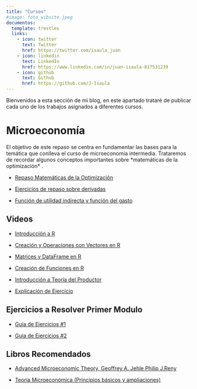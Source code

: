 ---
title: "Cursos"
#image: foto_wibsite.jpeg
documentos:
  template: trestles
  links:
    - icon: twitter
      text: Twitter
      href: https://twitter.com/isaula_juan
    - icon: linkedin
      text: LinkedIn
      href: https://www.linkedin.com/in/juan-isaula-817531239
    - icon: github
      text: Github
      href: https://github.com/J-Isaula
---

Bienvenidos a esta sección de mi blog, en este apartado trataré de publicar cada uno de los trabajos asignados a diferentes cursos.

# Microeconomía

El objetivo de este repaso se centra en fundamentar las bases para la temática que conlleva el curso de microeconomia intermedia. Trataremos de recordar algunos conceptos importantes sobre \*matemáticas de la optimización\* .

-   [Repaso Matemáticas de la Optimización](https://j-isaula.github.io/micreoeconomics/)

-   [Ejercicios de repaso sobre derivadas](https://drive.google.com/file/d/1mDlg8o0JfWeHp_a5NMdDIvEU_FX6BeDR/view?usp=sharing)

-   [Función de utilidad indirecta y función del gasto](https://rpubs.com/Juan-Isaula/1000910)

## Videos 

-   [Introducción a R](https://youtu.be/8Z54mDisr_A)

-   [Creación y Operaciones con Vectores en R](https://youtu.be/UMSp1Vy-sE8)

-   [Matrices y DataFrame en R](https://youtu.be/r5-8gDUh_XU)

-   [Creación de Funciones en R](https://youtu.be/s6UvOCMKkPY)

-   [Introducción a Teoría del Productor](https://youtu.be/j_sTSx0FjBc)

-   [Explicación de Ejercicio](https://youtu.be/OyFOPktSMiA)

## Ejercicios a Resolver Primer Modulo

-   [Guía de Ejercicios #1](https://rpubs.com/Juan-Isaula/1000971)

-   [Guía de Ejercicios #2](https://rpubs.com/Juan-Isaula/1015800)

## Libros Recomendados

-   [Advanced Microeconomic Theory, Geoffrey A. Jehle Philip J.Reny](http://zalamsyah.staff.unja.ac.id/wp-content/uploads/sites/286/2019/11/1-Advanced-Microeconomic-Theory-3rd-Ed.-JEHLE-RENY.pdf)

-   [Teoría Microeconómica (Principios básicos y ampliaciones)](https://elvisjgblog.files.wordpress.com/2019/04/teorc3ada-microeconc3b3mica-9c2b0-edicic3b3n-walter-nicholson.pdf)
